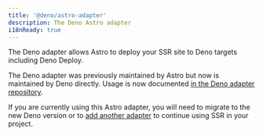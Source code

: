 ```yaml
---
title: '@deno/astro-adapter'
description: The Deno Astro adapter
i18nReady: true
---
```


The Deno adapter allows Astro to deploy your SSR site to Deno targets including Deno Deploy. 

The Deno adapter was previously maintained by Astro but now is maintained by Deno directly. Usage is now documented [in the Deno adapter repository](https://github.com/denoland/deno-astro-adapter).

If you are currently using this Astro adapter, you will need to migrate to the new Deno version or to [add another adapter](/en/guides/server-side-rendering/) to continue using SSR in your project.
